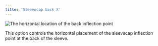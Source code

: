 ```yaml
---
title: 'Sleevecap back X'
---
```



![The horizontal location of the back inflection
point](sleevecapbackfactorx.svg)

This option controls the horizontal placement of the sleevecap inflection point
at the back of the sleeve.

<Aboutsleevecap />
